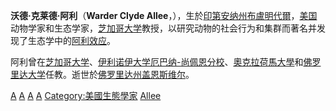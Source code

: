 '''沃德·克莱德·阿利'''（'''Warder Clyde Allee'''，{{bd|1885年|6月5日|1955年|3月18日}}），生於[[印第安纳州|印第安纳州]][[布盧明代爾_(印地安納州)|布盧明代爾]]，[[美国|美国]]动物学家和生态学家，[[芝加哥大学|芝加哥大学]]教授，以研究动物的社会行为和集群而著名并发现了生态学中的[[阿利效应|阿利效应]]。

阿利曾在[[芝加哥大学|芝加哥大学]]、[[伊利诺伊大学厄巴纳-尚佩恩分校|伊利诺伊大学厄巴纳-尚佩恩分校]]、[[奧克拉荷馬大學|奧克拉荷馬大學]]和[[佛罗里达大学|佛罗里达大学]]任教。逝世於[[佛罗里达州|佛罗里达州]][[盖恩斯维尔_(佛罗里达州)|盖恩斯维尔]]。

{{Authority control}}
{{US-scientist-stub}}

[[Category:美國動物學家|A]]
[[Category:芝加哥大學校友|A]]
[[Category:印第安納州人|A]]
[[Category:佛羅里達州人|A]]
[[Category:美國生態學家|Category:美國生態學家]]
[[Category:帕克縣人士_(印地安納州)|Allee]]